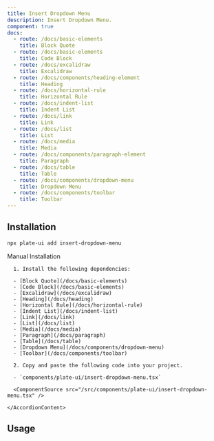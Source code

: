 ```yaml
---
title: Insert Dropdown Menu
description: Insert Dropdown Menu.
component: true
docs:
  - route: /docs/basic-elements
    title: Block Quote
  - route: /docs/basic-elements
    title: Code Block
  - route: /docs/excalidraw
    title: Excalidraw
  - route: /docs/components/heading-element
    title: Heading
  - route: /docs/horizontal-rule
    title: Horizontal Rule
  - route: /docs/indent-list
    title: Indent List
  - route: /docs/link
    title: Link
  - route: /docs/list
    title: List
  - route: /docs/media
    title: Media
  - route: /docs/components/paragraph-element
    title: Paragraph
  - route: /docs/table
    title: Table
  - route: /docs/components/dropdown-menu
    title: Dropdown Menu
  - route: /docs/components/toolbar
    title: Toolbar
---
```


[//]: # '<ComponentExample src="/src/components/examples/PlaygroundDemo.tsx">'
[//]: # '  <PlaygroundDemo />'
[//]: # '</ComponentExample>'

## Installation

```bash
npx plate-ui add insert-dropdown-menu
```

<Accordion type="single" collapsible>
  <AccordionItem value="manual-installation">
    <AccordionTrigger>Manual Installation</AccordionTrigger>
    <AccordionContent>

      1. Install the following dependencies:

      - [Block Quote](/docs/basic-elements)
      - [Code Block](/docs/basic-elements)
      - [Excalidraw](/docs/excalidraw)
      - [Heading](/docs/heading)
      - [Horizontal Rule](/docs/horizontal-rule)
      - [Indent List](/docs/indent-list)
      - [Link](/docs/link)
      - [List](/docs/list)
      - [Media](/docs/media)
      - [Paragraph](/docs/paragraph)
      - [Table](/docs/table)
      - [Dropdown Menu](/docs/components/dropdown-menu)
      - [Toolbar](/docs/components/toolbar)

      2. Copy and paste the following code into your project.

      - `components/plate-ui/insert-dropdown-menu.tsx`

      <ComponentSource src="/src/components/plate-ui/insert-dropdown-menu.tsx" />

    </AccordionContent>

  </AccordionItem>
</Accordion>

## Usage

```tsx

```

```tsx

```
